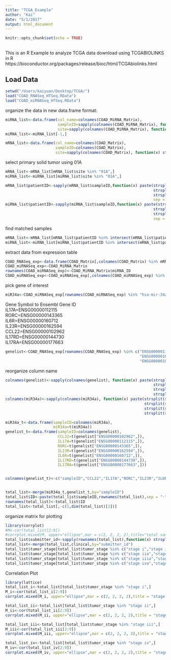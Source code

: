 ```yaml
---
title: "TCGA_Example"
author: "Kai"
date: "5/1/2017"
output: html_document
---
```


```r
knitr::opts_chunk$set(echo = TRUE)
```

## 

This is an R Example to analyze TCGA data download using TCGABIOLINKS in R https://bioconductor.org/packages/release/bioc/html/TCGAbiolinks.html

## Load Data
```r
setwd("/Users/kaiyuan/Desktop/TCGA/")
load("COAD_RNASeq_HTSeq.RData")
load("COAD_miRNASeq_HTSeq.RData")
```
organize the data in new data.frame format:
```r
miRNA_list<-data.frame(col_name=colnames(COAD_MiRNA_Matrix),
                       sampleID=sapply(colnames(COAD_MiRNA_Matrix), function(x) strsplit(x,"_")[[1]][3]),
                       site=sapply(colnames(COAD_MiRNA_Matrix), function(x) strsplit(x,"-")[[1]][4]))
miRNA_list<-miRNA_list[-1,]

mRNA_list<-data.frame(col_name=colnames(COAD_Matrix),
                      sampleID=colnames(COAD_Matrix),
                      site=sapply(colnames(COAD_Matrix), function(x) strsplit(x,"-")[[1]][4]))
```
select primary solid tumor using 01A 
```r
mRNA_list<-mRNA_list[mRNA_list$site %in% "01A",]
miRNA_list<-miRNA_list[miRNA_list$site %in% "01A",]

mRNA_list$patientID<-sapply(mRNA_list$sampleID,function(x) paste(strsplit(as.character(x),"-")[[1]][1],
                                                                 strsplit(as.character(x),"-")[[1]][2],
                                                                 strsplit(as.character(x),"-")[[1]][3],
                                                                 sep = "-"))
miRNA_list$patientID<-sapply(miRNA_list$sampleID,function(x) paste(strsplit(as.character(x),"-")[[1]][1],
                                                                 strsplit(as.character(x),"-")[[1]][2],
                                                                 strsplit(as.character(x),"-")[[1]][3],
                                                                 sep = "-"))
```
find matched samples
```r
mRNA_list<-mRNA_list[mRNA_list$patientID %in% intersect(mRNA_list$patientID,miRNA_list$patientID),]
miRNA_list<-miRNA_list[miRNA_list$patientID %in% intersect(mRNA_list$patientID,miRNA_list$patientID),]
```
extract data from expression table
```r
COAD_RNASeq_exp<-data.frame(COAD_Matrix[,colnames(COAD_Matrix) %in% mRNA_list$col_name])
COAD_miRNASeq_exp<-COAD_MiRNA_Matrix
rownames(COAD_miRNASeq_exp)<-COAD_MiRNA_Matrix$miRNA_ID
COAD_miRNASeq_exp<-COAD_miRNASeq_exp[,colnames(COAD_miRNASeq_exp) %in% miRNA_list$col_name]
```
pick gene of interest
```r
miR34a<-COAD_miRNASeq_exp[rownames(COAD_miRNASeq_exp) %in% "hsa-mir-34a",]
```
Gene Symbol	to Ensembl Gene ID  
IL17A=ENSG00000112115  
RORC=ENSG00000143365  
IL6R=ENSG00000160712  
IL23R=ENSG00000162594  
CCL22=ENSG00000102962  
IL17RD=ENSG00000144730  
IL17RA=ENSG00000177663  
```r
genelist<-COAD_RNASeq_exp[rownames(COAD_RNASeq_exp) %in% c("ENSG00000112115","ENSG00000143365",
                                                           "ENSG00000160712","ENSG00000162594",
                                                           "ENSG00000102962","ENSG00000144730","ENSG00000177663"),]
```
reorganize column name
```r
colnames(genelist)<-sapply(colnames(genelist), function(x) paste(strsplit(x,"[.]")[[1]][1],
                                                                 strsplit(x,"[.]")[[1]][2],
                                                                 strsplit(x,"[.]")[[1]][3],
                                                                 strsplit(x,"[.]")[[1]][4],sep = "-"))
colnames(miR34a)<-sapply(colnames(miR34a), function(x) paste(strsplit(strsplit(x,"_")[[1]][3],"-")[[1]][1],
                                                             strsplit(strsplit(x,"_")[[1]][3],"-")[[1]][2],
                                                             strsplit(strsplit(x,"_")[[1]][3],"-")[[1]][3],
                                                             strsplit(strsplit(x,"_")[[1]][3],"-")[[1]][4],sep = "-"))

miR34a_t<-data.frame(sampleID=colnames(miR34a),
                     miR34a=t(miR34a))
genelist_t<-data.frame(sampleID=colnames(genelist),
                       CCL22=t(genelist["ENSG00000102962",]),
                       IL17A=t(genelist["ENSG00000112115",]),
                       RORC=t(genelist["ENSG00000143365",]),
                       IL23R=t(genelist["ENSG00000162594",]),
                       IL6R=t(genelist["ENSG00000160712",]),
                       IL17RD=t(genelist["ENSG00000144730",]),
                       IL17RA=t(genelist["ENSG00000177663",]))


colnames(genelist_t)<-c("sampleID","CCL22","IL17A","RORC","IL23R","IL6R","IL17RD","IL17RA")


total_list<-merge(miR34a_t,genelist_t,by="sampleID")
total_list$ID<-paste(total_list$sampleID,rownames(total_list),sep = "-")
rownames(total_list)<-total_list$ID
total_list<-total_list[,-c(1,dim(total_list)[2])]
```
organize matrix for plotting
```r
library(corrplot)
#M<-cor(total_list[2:9])
#corrplot.mixed(M, upper="ellipse",mar = c(2, 2, 2, 2),title="total samples")
total_list$submitter_id<-sapply(rownames(total_list),function(x) strsplit(x,"-01")[[1]][1])
total_list<-merge(total_list,clinical,by="submitter_id")
total_list$tumor_stage[total_list$tumor_stage %in% c("stage i","stage ia")]<-"stage i"
total_list$tumor_stage[total_list$tumor_stage %in% c("stage iia","stage iib","stage ii","stage iic")]<-"stage ii"
total_list$tumor_stage[total_list$tumor_stage %in% c("stage iiia","stage iiib","stage iiic","stage iii")]<-"stage iii"
total_list$tumor_stage[total_list$tumor_stage %in% c("stage iva","stage ivb","stage iv")]<-"stage iv"
```
Correlation Plot
```r
library(lattice)
total_list_i<-total_list[total_list$tumor_stage %in% "stage i",]
M_i<-cor(total_list_i[2:9])
corrplot.mixed(M_i, upper="ellipse",mar = c(2, 2, 2, 2),title = "stage I")

total_list_ii<-total_list[total_list$tumor_stage %in% "stage ii",]
M_ii<-cor(total_list_ii[2:9])
corrplot.mixed(M_ii, upper="ellipse",mar = c(2, 2, 2, 2),title = "stage II")

total_list_iii<-total_list[total_list$tumor_stage %in% "stage iii",]
M_iii<-cor(total_list_iii[2:9])
corrplot.mixed(M_iii, upper="ellipse",mar = c(2, 2, 2, 2),title = "stage III")

total_list_iv<-total_list[total_list$tumor_stage %in% "stage iv",]
M_iv<-cor(total_list_iv[2:9])
corrplot.mixed(M_iv, upper="ellipse",mar = c(2, 2, 2, 2),title = "stage IV")
```
